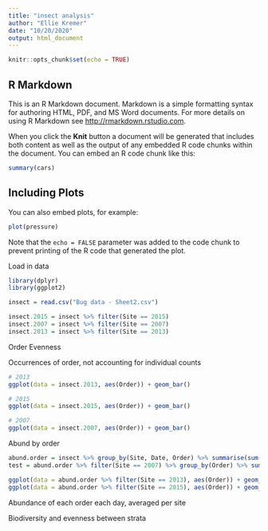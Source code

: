 ```yaml
---
title: "insect analysis"
author: "Ellie Kremer"
date: "10/20/2020"
output: html_document
---
```


```r
knitr::opts_chunk$set(echo = TRUE)
```

## R Markdown

This is an R Markdown document. Markdown is a simple formatting syntax for authoring HTML, PDF, and MS Word documents. For more details on using R Markdown see <http://rmarkdown.rstudio.com>.

When you click the **Knit** button a document will be generated that includes both content as well as the output of any embedded R code chunks within the document. You can embed an R code chunk like this:

```r
summary(cars)
```

## Including Plots

You can also embed plots, for example:

```r
plot(pressure)
```

Note that the `echo = FALSE` parameter was added to the code chunk to prevent printing of the R code that generated the plot.

Load in data
```r
library(dplyr)
library(ggplot2)

insect = read.csv("Bug data - Sheet2.csv")

insect.2015 = insect %>% filter(Site == 2015)
insect.2007 = insect %>% filter(Site == 2007) 
insect.2013 = insect %>% filter(Site == 2013) 
```

Order Evenness

Occurrences of order, not accounting for individual counts
```r
# 2013
ggplot(data = insect.2013, aes(Order)) + geom_bar()

# 2015
ggplot(data = insect.2015, aes(Order)) + geom_bar()

# 2007
ggplot(data = insect.2007, aes(Order)) + geom_bar()
```

Abund by order        
```r
abund.order = insect %>% group_by(Site, Date, Order) %>% summarise(sum(Abundance)) %>% rename(Abund = 'sum(Abundance)')
test = abund.order %>% filter(Site == 2007) %>% group_by(Order) %>% summarise(sum(Abund)) %>% rename(Abund = 'sum(Abund)')

ggplot(data = abund.order %>% filter(Site == 2013), aes(Order)) + geom_bar()
ggplot(data = abund.order %>% filter(Site == 2015), aes(Order)) + geom_bar()


```
Abundance of each order each day, averaged per site

Biodiversity and evenness between strata
